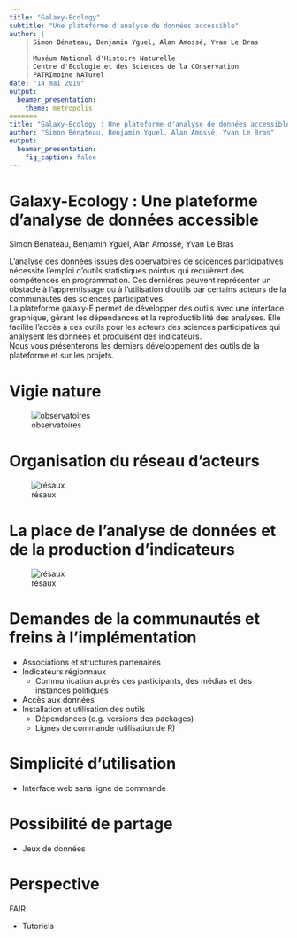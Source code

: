 ```yaml
---
title: "Galaxy-Ecology"
subtitle: "Une plateforme d'analyse de données accessible"
author: |
    | Simon Bénateau, Benjamin Yguel, Alan Amossé, Yvan Le Bras
    |
    | Muséum National d'Histoire Naturelle
    | Centre d'Ecologie et des Sciences de la COnservation
    | PATRImoine NATurel
date: "14 mai 2019"
output:
  beamer_presentation:
    theme: metropolis
=======
title: "Galaxy-Ecology : Une plateforme d'analyse de données accessible"
author: "Simon Bénateau, Benjamin Yguel, Alan Amossé, Yvan Le Bras"
output:
  beamer_presentation:
    fig_caption: false
---
```


# Galaxy-Ecology : Une plateforme d'analyse de données accessible
Simon Bénateau, Benjamin Yguel, Alan Amossé, Yvan Le Bras

L'analyse des données issues des obervatoires de scicences participatives nécessite l'emploi d'outils statistiques pointus qui requièrent des compétences en programmation. Ces dernières peuvent représenter un obstacle à l'apprentissage ou à l'utilisation d'outils par certains acteurs de la communautés des sciences participatives.  
La plateforme galaxy-E permet de développer des outils avec une interface graphique, gérant les dépendances et la reproductibilité des analyses. Elle facilite l'accès à ces outils pour les acteurs des sciences participatives qui analysent les données et produisent des indicateurs.  
Nous vous présenterons les derniers développement des outils de la plateforme et sur les projets.  

# Vigie nature  
![observatoires](figures/observatoires_vigienature.jpg)

# Organisation du réseau d'acteurs
![résaux](figures/Vigie-Nature-Network.jpg)

# La place de l'analyse de données et de la production d'indicateurs
![résaux](figures/Vigie-Nature-Network.jpg)

# Demandes de la communautés et freins à l'implémentation

- Associations et structures partenaires
- Indicateurs régionnaux
    - Communication auprès des participants, des médias et des instances politiques
- Accès aux données
- Installation et utilisation des outils
    - Dépendances (e.g. versions des packages)
    - Lignes de commande (utilisation de R)

# Simplicité d'utilisation

- Interface web sans ligne de commande

# Possibilité de partage

- Jeux de données

# Perspective

FAIR

- Tutoriels
